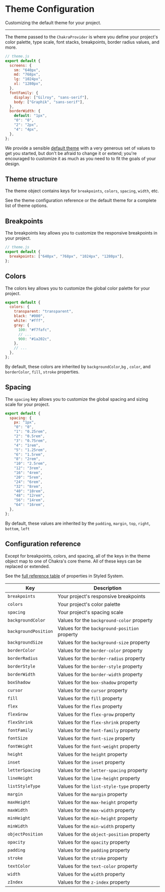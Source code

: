 # Theme Configuration

Customizing the default theme for your project.

---

The theme passed to the `ChakraProvider` is where you define your project's
color palette, type scale, font stacks, breakpoints, border radius values, and
more.

```js
// theme.js
export default {
  screens: {
    sm: "640px",
    md: "768px",
    lg: "1024px",
    xl: "1280px",
  },
  fontFamily: {
    display: ["Gilroy", "sans-serif"],
    body: ["Graphik", "sans-serif"],
  },
  borderWidth: {
    default: "1px",
    "0": "0",
    "2": "2px",
    "4": "4px",
  },
};
```

We provide a sensible
[default theme](https://github.com/segunadebayo/chakra/theme.js/) with a very
generous set of values to get you started, but don't be afraid to change it or
extend; you're encouraged to customize it as much as you need to to fit the
goals of your design.

## Theme structure

The theme object contains keys for `breakpoints`, `colors`, `spacing`, `width`,
etc.

See the theme configuration reference or the default theme for a complete list
of theme options.

## Breakpoints

The breakpoints key allows you to customize the responsive breakpoints in your
project.

```js
// theme.js
export default {
  breakpoints: ["640px", "768px", "1024px", "1280px"],
};
```

## Colors

The colors key allows you to customize the global color palette for your
project.

```js
export default {
  colors: {
    transparent: "transparent",
    black: "#000",
    white: "#fff",
    gray: {
      100: "#f7fafc",
      // ...
      900: "#1a202c",
    },
    // ...
  },
};
```

By default, these colors are inherited by `backgroundColor`,`bg` , `color`, and
`borderColor`, `fill`, `stroke` properties.

## Spacing

The `spacing` key allows you to customize the global spacing and sizing scale
for your project.

```js
export default {
  spacing: {
    px: "1px",
    "0": "0",
    "1": "0.25rem",
    "2": "0.5rem",
    "3": "0.75rem",
    "4": "1rem",
    "5": "1.25rem",
    "6": "1.5rem",
    "8": "2rem",
    "10": "2.5rem",
    "12": "3rem",
    "16": "4rem",
    "20": "5rem",
    "24": "6rem",
    "32": "8rem",
    "40": "10rem",
    "48": "12rem",
    "56": "14rem",
    "64": "16rem",
  },
};
```

By default, these values are inherited by the `padding`, `margin`, `top`,
`right`, `bottom`, `left`

## Configuration reference

Except for breakpoints, colors, and spacing, all of the keys in the theme object
map to one of Chakra's core theme. All of these keys can be replaced or
extended.

See the <a href="https://styled-system.com/table" target="_blank">full reference
table</a> of properties in Styled System.

| Key                  | Description                                   |
| -------------------- | --------------------------------------------- |
| `breakpoints`        | Your project's responsive breakpoints         |
| `colors`             | Your project's color palette                  |
| `spacing`            | Your project's spacing scale                  |
| `backgroundColor`    | Values for the `background-color` property    |
| `backgroundPosition` | Values for the `background-position` property |
| `backgroundSize`     | Values for the `background-size` property     |
| `borderColor`        | Values for the `border-color` property        |
| `borderRadius`       | Values for the `border-radius` property       |
| `borderStyle`        | Values for the `border-style` property        |
| `borderWidth`        | Values for the `border-width` property        |
| `boxShadow`          | Values for the `box-shadow` property          |
| `cursor`             | Values for the `cursor` property              |
| `fill`               | Values for the `fill` property                |
| `flex`               | Values for the `flex` property                |
| `flexGrow`           | Values for the `flex-grow` property           |
| `flexShrink`         | Values for the `flex-shrink` property         |
| `fontFamily`         | Values for the `font-family` property         |
| `fontSize`           | Values for the `font-size` property           |
| `fontWeight`         | Values for the `font-weight` property         |
| `height`             | Values for the `height` property              |
| `inset`              | Values for the `inset` property               |
| `letterSpacing`      | Values for the `letter-spacing` property      |
| `lineHeight`         | Values for the `line-height` property         |
| `listStyleType`      | Values for the `list-style-type` property     |
| `margin`             | Values for the `margin` property              |
| `maxHeight`          | Values for the `max-height` property          |
| `maxWidth`           | Values for the `max-width` property           |
| `minHeight`          | Values for the `min-height` property          |
| `minWidth`           | Values for the `min-width` property           |
| `objectPosition`     | Values for the `object-position` property     |
| `opacity`            | Values for the `opacity` property             |
| `padding`            | Values for the `padding` property             |
| `stroke`             | Values for the `stroke` property              |
| `textColor`          | Values for the `text-color` property          |
| `width`              | Values for the `width` property               |
| `zIndex`             | Values for the `z-index` property             |
